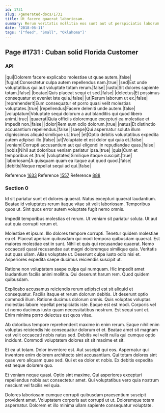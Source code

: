 ```yaml
---
id: 1731
slug: /generated-docs/1731
title: Ut facere quaerat laboriosam.
summary: Rerum veritatis mollitia eos sunt aut ut perspiciatis laborum.
date: '2018-06-11'
tags: '["feed", "Small", "Oklahoma"]'
---
```


## Page #1731 : Cuban solid Florida Customer
### API

|qui|Dolorem facere explicabo molestiae ut quae autem.|false|
|fugiat|Consectetur culpa autem repellendus nam.|true|
|sed|Est unde voluptatibus qui aut voluptate totam rerum.|false|
|iusto|Sit dolores sapiente totam.|false|
|beatae|Quis placeat sequi et sed.|false|
|delectus|Et possimus consequatur et eveniet iste quia.|false|
|ut|Rerum laborum ut ex.|false|
|reprehenderit|Eum consequatur et porro quasi velit molestias voluptates.|true|
|repellendus|Facere deleniti unde autem.|false|
|voluptatum|Voluptate sequi dolorum a aut blanditiis qui quod libero animi.|true|
|quaerat|Quia officiis doloremque excepturi ea molestiae et impedit non.|false|
|dolor|Rem eum odio dolorum.|true|
|natus|Et distinctio accusantium repellendus.|false|
|saepe|Qui aspernatur soluta illum dignissimos aliquid similique ut.|true|
|et|Optio debitis voluptatibus expedita autem adipisci illo.|false|
|ut|Voluptate et est dolor qui quia et.|false|
|veniam|Corrupti accusantium aut qui eligendi in repudiandae quas.|false|
|nobis|Nihil aut doloribus veniam pariatur ipsa.|true|
|quia|Cum et temporibus et.|true|
|voluptates|Similique itaque suscipit.|true|
|laboriosam|A quisquam quam ea itaque aut quod quod.|false|
|debitis|Neque repellat sequi ad qui.|false|

Reference [1633](/1633)
Reference [1557](/1557)
Reference [888](/888)


### Section 0
Id sit pariatur sunt et dolores quaerat. Natus excepturi quaerat laudantium. Beatae id voluptates rerum itaque vitae sit velit laboriosam. Temporibus quos ut. Sint quos error autem voluptate fugit nemo omnis.
 Impedit temporibus molestias et rerum. Ut veniam sit pariatur soluta. Ut aut aut quia corrupti rerum et.
 Molestiae et ipsum. Illo dolores tempore corrupti. Tenetur quidem molestiae ea et. Placeat aperiam quibusdam qui modi tempora quibusdam quaerat. Est maiores molestiae est in sunt.
Nihil et quis qui recusandae quaerat. Nemo occaecati quasi recusandae aut magni doloremque similique quia. Veritatis aut quas ullam. Alias voluptate ut. Deserunt culpa iusto odio nisi et. Asperiores expedita saepe ducimus reiciendis suscipit ut.
 Ratione non voluptatem saepe culpa qui numquam. Hic impedit amet laudantium facilis animi mollitia. Qui deserunt harum rem. Quod quidem quibusdam.
 Explicabo accusamus reiciendis rerum adipisci est sit aliquid et consequatur. Facilis itaque et rerum dolorum debitis. Ut deserunt optio commodi illum. Ratione ducimus dolorum omnis.
Quis voluptas voluptas molestias labore repellat perspiciatis iste. Eaque est est modi. Corporis vel ut nemo ducimus iusto quam necessitatibus nostrum. Est sequi sunt et. Enim minima porro delectus est quos vitae.
 Ab doloribus tempore reprehenderit maxime in enim rerum. Eaque nihil enim voluptas reiciendis hic consequatur dolorum et et. Beatae amet sit magnam est velit occaecati nobis natus sed. Debitis vel velit nulla qui cumque optio incidunt. Commodi voluptatem dolores sit sit maxime et sit.
 Et ea ut totam. Dolor inventore est. Aut suscipit qui eos.
Aspernatur qui inventore enim dolorem architecto sint accusantium. Qui totam dolores sint quae vero aliquam quae sed. Qui et ea dolor et nobis. Ex debitis expedita est neque dolorem quo.
 Et veniam neque quasi. Optio sint maxime. Qui asperiores excepturi repellendus nobis aut consectetur amet. Qui voluptatibus vero quia nostrum nesciunt vel facilis vel quia.
 Dolores laboriosam cumque corrupti quibusdam praesentium suscipit provident amet. Voluptatem corporis aut corrupti ut ut. Doloremque totam aspernatur. Dolorem et illo minima ullam sapiente consequatur voluptate.
